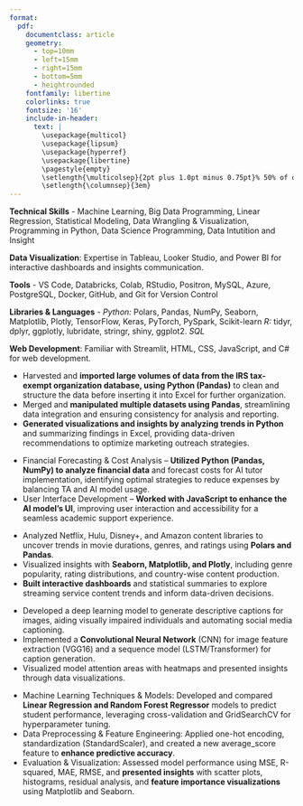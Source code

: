 ```yaml
---
format: 
  pdf: 
    documentclass: article
    geometry:
      - top=10mm
      - left=15mm
      - right=15mm
      - bottom=5mm
      - heightrounded
    fontfamily: libertine
    colorlinks: true
    fontsize: '16'
    include-in-header: 
      text: |
        \usepackage{multicol}
        \usepackage{lipsum}
        \usepackage{hyperref}
        \usepackage{libertine}
        \pagestyle{empty}
        \setlength{\multicolsep}{2pt plus 1.0pt minus 0.75pt}% 50% of original values
        \setlength{\columnsep}{3em}
---
```

<!-- TITLE -->
\begin{huge}\begin{center}{\bf Scott Townsend}\end{center}\end{huge}

<!-- CONTACT INFO -->
\begin{center}stownsend678@gmail.com ∙ (562) 584-5017 ∙ \href{https://github.com/scotty369}{Github: scotty369} ∙ \href{https://www.linkedin.com/in/scott-townsend-0ab515262/}{LinkedIn: Scott Townsend}
\end{center}
\vspace{10pt}

<!-- EDUCATION: 1ST BULLET -->
\begin{large}
  {\bf EDUCATION}
  \vspace{3pt}
  \hrule
  \begin{multicols}{2}
    \begin{flushleft}{\bf Brigham Young University-Idaho}\end{flushleft}
    \begin{flushright}Rexburg, ID\end{flushright}
  \end{multicols}
  \vspace{-0.17cm}
  \begin{multicols}{2}
    \begin{flushleft}Bachelors of Science: Data Science\end{flushleft}
    \begin{flushright}April 2022 - April 2025\end{flushright}
  \end{multicols}
  \begin{multicols}{2}
    \begin{flushleft}Minor: Statistics\end{flushleft}
  \end{multicols}
\end{large}

\vspace{0.05cm}

<!-- SKILLS -->
\begin{large}{\bf SKILLS}
  \vspace{3pt}
  \hrule
\end{large}
\vspace{-0.16cm}
**Technical Skills** - Machine Learning, Big Data Programming, Linear Regression, Statistical Modeling, Data Wrangling & Visualization, Programming in Python, Data Science Programming, Data Intutition and Insight

**Data Visualization**: Expertise in Tableau, Looker Studio, and Power BI for interactive dashboards and insights communication.

**Tools** - VS Code, Databricks, Colab, RStudio, Positron, MySQL, Azure, PostgreSQL, Docker, GitHub, and Git for Version Control 

**Libraries & Languages** - *Python:* Polars, Pandas, NumPy, Seaborn, Matplotlib, Plotly, TensorFlow, Keras, PyTorch, PySpark, Scikit-learn *R:* tidyr, dplyr, ggplotly, lubridate, stringr, shiny, ggplot2. *SQL*

**Web Development**: Familiar with Streamlit, HTML, CSS, JavaScript, and C# for web development.

<!-- EXPERIENCE : 1ST BULLET-->
\begin{large}{\bf EXPERIENCE}
  \vspace{3pt}
  \hrule
  \begin{multicols}{2}
    \begin{flushleft}{\bf \href{https://marcusharrisfoundation.org/}{Marcus Harris Foundation}}\end{flushleft}
    \begin{flushright}December 2024-Present\end{flushright}
  \end{multicols}
  \vspace{-0.17cm}
  \begin{multicols}{2}
    \begin{flushleft}\textit{Data Entry Analyst, Intern}\end{flushleft}
    \begin{flushright}Rexburg, ID\end{flushright}\end
  {multicols}
\end{large}
\vspace{-0.16cm}
* Harvested and **imported large volumes of data from the IRS tax-exempt organization database, using Python (Pandas)** to clean and structure the data before inserting it into Excel for further organization.
* Merged and **manipulated multiple datasets using Pandas**, streamlining data integration and ensuring consistency for analysis and reporting.
* **Generated visualizations and insights by analyzing trends in Python** and summarizing findings in Excel, providing data-driven recommendations to optimize marketing outreach strategies.

\vspace{7pt}

\begin{large}
  \begin{multicols}{2}
    \begin{flushleft}{\bf \href{https://github.com/orgs/BYUIDSconsulting/teams/ai-ta-bot/repositories}{Brigham Young University - Idaho}}\end{flushleft}
    \begin{flushright}January 2025-Present\end{flushright}
  \end{multicols}
  \vspace{-0.17cm}
  \begin{multicols}{2}
    \begin{flushleft}\textit{Data Analyst}\end{flushleft}
    \begin{flushright}Rexburg, ID\end{flushright}\end
  {multicols}
\end{large}
\vspace{-0.16cm}
* Financial Forecasting & Cost Analysis – **Utilized Python (Pandas, NumPy) to analyze financial data** and forecast costs for AI tutor implementation, identifying optimal strategies to reduce expenses by balancing TA and AI model usage.
* User Interface Development – **Worked with JavaScript to enhance the AI model’s UI**, improving user interaction and accessibility for a seamless academic support experience.

\vspace{7pt}

<!-- PERSONAL PROJECTS : 2ND BULLET -->
\begin{large}
{\bf SELECTED PROJECTS}
\vspace{3pt}
  \hrule
  \begin{multicols}{2}
    \begin{flushleft}\textit{\href{https://github.com/scotty369/Streaming_Services/blob/main/README.md}{Streaming Services Data Analysis}}\end{flushleft}
    \begin{flushright}January 2025-Present\end{flushright}
  \end{multicols}
  \vspace{-0.17cm}
\end{large}
* Analyzed Netflix, Hulu, Disney+, and Amazon content libraries to uncover trends in movie durations, genres, and ratings using **Polars and Pandas**.
* Visualized insights with **Seaborn, Matplotlib, and Plotly**, including genre popularity, rating distributions, and country-wise content production.
* **Built interactive dashboards** and statistical summaries to explore streaming service content trends and inform data-driven decisions.

\vspace{7pt}

<!-- PERSONAL PROJECTS : 3RD BULLET -->
\begin{large}
  \begin{multicols}{2}
    \begin{flushleft}\textit{\href{https://github.com/scotty369/Senior-Data-Science-Project}{Image Captioning Tool}}\end{flushleft}
    \begin{flushright}December 2024-Present\end{flushright}
  \end{multicols}
  \vspace{-0.17cm}
\end{large}
* Developed a deep learning model to generate descriptive captions for images, aiding visually impaired individuals and automating social media captioning.
* Implemented a **Convolutional Neural Network** (CNN) for image feature extraction (VGG16) and a sequence model (LSTM/Transformer) for caption generation.
* Visualized model attention areas with heatmaps and presented insights through data visualizations.

\vspace{7pt}

<!-- PERSONAL PROJECTS : 4TH BULLET -->
\begin{large}
  \begin{multicols}{2}
    \begin{flushleft}\textit{\href{https://scotty369.github.io/Blog_Project/projects/Student_Performance/}{Student Performance ML Analysis}}\end{flushleft}
    \begin{flushright}November 2024-December 2024\end{flushright}
  \end{multicols}
  \vspace{-0.17cm}
\end{large}
* Machine Learning Techniques & Models: Developed and compared **Linear Regression and Random Forest Regressor** models to predict student performance, leveraging cross-validation and GridSearchCV for hyperparameter tuning.
* Data Preprocessing & Feature Engineering: Applied one-hot encoding, standardization (StandardScaler), and created a new average_score feature to **enhance predictive accuracy**.
* Evaluation & Visualization: Assessed model performance using MSE, R-squared, MAE, RMSE, and **presented insights** with scatter plots, histograms, residual analysis, and **feature importance visualizations** using Matplotlib and Seaborn.